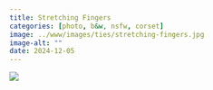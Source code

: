 ```yaml
---
title: Stretching Fingers
categories: [photo, b&w, nsfw, corset]
image: ../www/images/ties/stretching-fingers.jpg
image-alt: ""
date: 2024-12-05
---
```


![](../www/images/ties/stretching-fingers.jpg)

